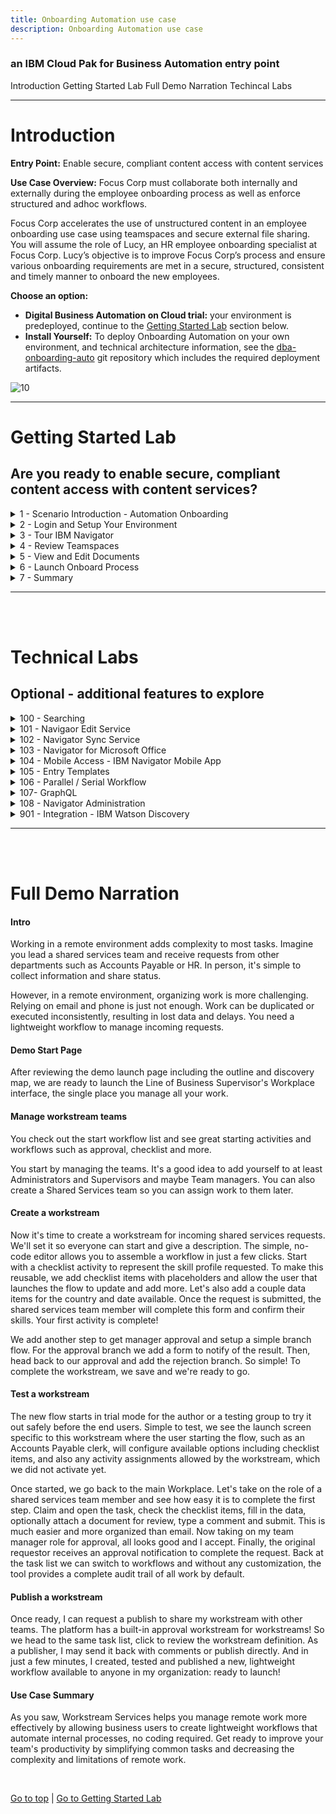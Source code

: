```yaml
---
title: Onboarding Automation use case
description: Onboarding Automation use case
---
```


### an IBM Cloud Pak for Business Automation entry point

<AnchorLinks>
  <AnchorLink>Introduction</AnchorLink>
  <AnchorLink>Getting Started Lab</AnchorLink>
  <AnchorLink>Full Demo Narration</AnchorLink>
  <AnchorLink>Techincal Labs</AnchorLink>
</AnchorLinks>

***

# Introduction

**Entry Point:** Enable secure, compliant content access with content services

**Use Case Overview:** Focus Corp must collaborate both internally and externally during the employee onboarding process as well as enforce structured and adhoc workflows. 

Focus Corp accelerates the use of unstructured content in an employee onboarding use case using teamspaces and secure external file sharing. You will assume the role of Lucy, an HR employee onboarding specialist at Focus Corp. Lucy’s objective is to improve Focus Corp’s process and ensure various onboarding requirements are met in a secure, structured, consistent and timely manner to onboard the new employees.


**Choose an option:**

  * **Digital Business Automation on Cloud trial:** your environment is predeployed, continue to the [Getting Started Lab](#getting-started-lab) section below.
  * **Install Yourself:** To deploy Onboarding Automation on your own environment, and technical architecture information, see the <a href="https://github.com/ibm-cloud-architecture/dba-onboarding-auto.git" target="_blank">dba-onboarding-auto</a> git repository which includes the required deployment artifacts.

 ![10](./images/010-Intro-OnboardingAutomation.png)

***

# Getting Started Lab

## Are you ready to enable secure, compliant content access with content services?

<details>
<summary>1 - Scenario Introduction - Automation Onboarding</summary>

<Row>
<Column colLg={5} colMd={5}>

**Demo Video**

<ArticleCard
    color="dark"
    title="Demo Video - Onboarding Automation"
    subTitle="In this demo, you will learn how to use content services to manage employee onboarding"
    href="https://ibm.biz/cp4ba-shared-services-video"
    actionIcon="arrowRight"
    color="dark"
    >

![](./images/sharedServicesThumbnail.png)

</ArticleCard>
</Column>
<Column colLg={7} colMd={7}>

**Demo Outline**

[Full Demo Narration](#full-demo-narration)

1. Use Case Overview
1. Focus Corp Demo Dashboard review
1. Onboarding Specialist persona
    1. IBM Navigator Tour
    1. Review Teamspace
    1. View and Edit Documents
    1. Review Video Bookmakrs
    1. Launch Onboard Process
1. Use case review and value of content services

<br/>

</Column>
</Row>
<Row>
<Column colLg={4} colMd={4}>

**Discovery Map**

![1](./images/DiscoveryMap.png)
<br/>

</Column>
<Column colLg={6} colMd={6}>

<br/>

</Column>
</Row>

[Go to top](#introduction) | [Go to Getting Started Lab](#getting-started-lab)

</details>

<details>
<summary>2 - Login and Setup Your Environment</summary>

<br/>

<details>
<summary style="margin-left: 40px">Option 2A - Are you using a Digital Business Automation on Cloud Trial or Demo Environment?</summary>

<br/>

<p style="margin-left: 40px">

1. Login to your Digital Business Automation on Cloud trial or demo <a href="http://automationcloud.ibm.com" target="_blank">here</a> to access your portal.
1. Administrator Users, expand the following section to access additional steps to setup access for yourself and others in your environment:

</p>

<br/>

<details>
<summary style="margin-left: 80px">Additional on Cloud Administrator Setup</summary>

<p style="margin-left: 80px">

1. Open the menu in the upper left.
1. Under **Administer subscriptions**, click **Access management**.
1. Locate or search for your user and ensure all environments (Development and so on) are activated.
1. Click the pencil icon on the right side of your user row and ensure the required roles are selected (below is an example set of roles for a user to access all capabilities).
1. Optionally, add all administrator roles as appropriate (below for reference).

</p>

<br/>

<Row>
<Column colLg={4} colMd={4}>

**All User Access Roles**

![2](./images/required-roles.png)
<br/>

</Column>
<Column colLg={4} colMd={4}>

**All Administrator Roles**

![2](./images/all-admin-roles.png)
<br/>

</Column>
</Row>

<br/>

</details>

<br/>

<p style="margin-left: 40px">

3. Standard Users, once your administrator (either trial or demo admin) completed setup of your access, please continue.
4. Open the Focus Corp Demo Dashboard
    1. Open the menu in the upper left
    2. Select **Production** and then **Run**
    3. Click the **Process Portal** tile
    4. Wait for the portal to load in a new browser window/tab

     ![11](./images/Slide4.png)

    5. On the left menu, under the **Dashboards**, click **Show more/less…**
    6. Click **Focus Corp Demos Dashboard**
    7. Wait for the dashboard to load on the right

     ![12](./images/Slide5.png)

    8. Start by reviewing the available demos, they all represent an entry point to business automation so you can easily get started.
    <br/>

     ![13](./images/Slide6.png)

    <br/>

    9. When ready, click the green **Onboarding Automation** button to launch the demo.

     ![13](./images/Application01.png)

    <br/>

    10. Check the tabs to learn more about the demo
        1. **Storyboard**
        1. **Discovery Map**

     ![13](./images/Application02-Tabs.png)

    11. Navigate to the **Run the demo!** tab and then click on the picture of the **Lucy - HR Employee Onboarding Specialist**

     ![13](./images/Application03-Lucy.png)

</p>

</details>

<br/>

<details>
<summary style="margin-left: 40px">Option 2B - Are You Using Your Own Environment (not an on Cloud trial/demo)?</summary>

<br/>

<p style="margin-left: 40px">

1. Ask your administrator for the URL to Workplace (or the Navigator desktop for Workplace) and the login credentials.
1. Log in to the URL provided
1. Please continue to the next section

</p>

<br/>

</details>

<br/>
<br/>

[Go to top](#introduction) | [Go to Getting Started Lab](#getting-started-lab)

</details>

<details>
<summary>3 - Tour IBM Navigator</summary>

#### IBM Navigator is a desktop for an organization's workers to find and organize information.


<br/>

You are now a Human Resources (HR) Onboarding specialist (Lucy) at Focus Corp reviewing an applicant (John Doe) for employment. As an onboarding specialist, Lucy will use the IBM Navigator user interface to review content submitted by John such as the employment application and interview video.

<br/>

Let's take a quick tour of the **IBM Navigator** user interface.

<br/>
<br/>

Open the Onboarding Automation app which opens the **IBM Navigator** user interface

<br/>

At the top of the interface, we see a configurable banner with a hamburger icon to access Navigator Features such as **Browse**, **Search**, **Share**, **Teamspaces**, **Workflow** and **Records Management**.  Additional features can also be added using plugins.

<br/>

Select the **Browse** feature.

<br/>

 ![13](./images/100-Navigator-Browse.png)

<br/>

We are currently viewing a repository called **Corporate Operations** which is an **IBM FileNet Content Manager** repository. We can also access other repositories and perform cross-repository searches using **CM8**, **CMoD**, **Box** and **CMIS** (Content Management Interoperability Services) compliant repositories like **Alfresco** and **Microsoft SharePoint** On-Premises.

<br/>


 ![13](./images/110-Navigator-OnboardedEmployees.png)
<br/>

Select the **Focus Corp Docs - Human Resources – Onboarded Employees** folder representing content that we have for employees that have already been onboarded.  For onboarded employee – **Selena Swift**, we can see custom folder properties such as the **First Name**, **Last Name**, **Employee ID**, **Onboarding** status and **Hire Date**.

<br/>

In our example, Focus Corp maintains an **Employee Packet** folder that contains new employee info documents such as the **Confidentially Agreement** and **Employee Manual**.  In the **Details** view, we are able the thumbnail and properties of the selected content.
When we switch over to the **Magazine** view, we can now we see the same content along with social features such as **Likes**, **Tags**, **Downloads** and **Comments**.  We also have a **Filmstrip** view that’s very useful for looking at media such as these pictures in the **Photos** folder.


 ![13](./images/120-Navigator-EmployeePacket.png)

<br/>

<br/>

Continue to explore the **IBM Navigator** interface.

<br/>

[Go to top](#introduction) | [Go to Getting Started Lab](#getting-started-lab)

</details>

<details>
<summary>4 - Review Teamspaces</summary>

<br/>

To start using Workplace, your administrator must first assign you, and any of your colleagues, a workstreams team which controls access in the Workplace environment.

<br/>

1. Click the menu grid icon in the upper right corner.
2. If you see **Create workstreams** you have been given the required access to continue (Note, if you do not see this menu option, close the menu, wait 5-10 seconds and try again)

 ![13](./images/Slide17.png)

<br/>

3. If you do not have **Create workstreams** in your menu, contact your administrator and ask for the Configurators workstream team to be added and be sure to refresh your browser window to make it effective.
4. Administrator Users, expand the following section to access additional steps to setup access for yourself and others in Workplace:

<br/>

<details>
<summary style="margin-left: 40px">Additional Workstreams Administrator Setup</summary>

<p style="margin-left: 40px">

<br/>

1. Click the menu grid icon in the upper right corner and select **Manage workstream teams**.
2. Click the radio button to the left of **Administrators** and wait for the right side list to load, which may be empty.

 ![13](./images/Slide15.png)

<br/>

3. Click the plus sign in the right side to search for and add a new user to the team.  It is recommended to add yourself to **Administrators** and **Configurators** and optionally **Team managers**.

 ![13](./images/Slide16.png)

<br/>

4. Optionally, create a new team named **Shared Services** and add yourself to represent assigning work to your team.
5. **IMPORTANT**: now that you have the correct teams set, refresh your browser window/tab to make the roles effective.
6. You will know once the role is effective when you click the menu grid icon in the upper right corner and see the following options.

 ![13](./images/Slide17.png)

<br/>

</p>

</details>

<br/>

[Go to top](#introduction) | [Go to Getting Started Lab](#getting-started-lab)

</details>

<details>
<summary>5 - View and Edit Documents</summary>

<br/>

As a Supervisor, you are now ready to create a new workstream and publish it so the departments you work with, such as Accounts Payable and HR, can submit their requests in an organized manner.

<br/>

1. Click the menu grid icon in the upper right corner and select **Create workstreams**

 ![13](./images/Slide18.png)

<br/>

2. Review the workstreams provided with the platform as examples that you can keep or edit or wait and review once you create your own workstream.
3. Once done reviewing, click the blue **New** button and configure your definition as pictured below, then click **Next** when ready.

 ![13](./images/Slide19.png)

> NOTE: selecting **All users** will allow any user in the system to submit a new request to your team; this could also be restricted to a team that you create, if desired.

<br/>

4. Review the workstream editor:
    1. Your workflow will show vertically on the left.
    1. The currently selected activity in your workflow is configurable on the right.
    1. A draft can be saved at any time
    1. The Save button will place the workflow in trial mode for testers to try out.
5. Name the first activity **Skill profile** and select **Checklist** as the type.

<br/>

 ![13](./images/Slide20.png)

<br/>

6. Scroll down on the right side to configure your workflow's first activity
    1. Add some checklist items.
    1. Select **Allow users to update the checklist at start** (it might make sense to use placeholders as depicted below).
     ![13](./images/Slide21.png)
    1. Activate the data items slider, click **Select data items**, click the plus sign and add two data items as pictured below.
    1. Select each data item and **Add selected items**.
     ![13](./images/Slide22.png)
    1. Click **Who is responsible for this activity** and choose either **Shared Services**, if you created that optional team and added yourself, or **All users**.  Note, if you leave this screen to go check the teams, be sure to save a draft first.
     ![13](./images/Slide23.png)

<br/>

7. When you are done and ready to create your second activity, you can either:
   * click the plus icon at the bottom, or
   * scroll to the top and click the plus icon in the left side flow diagram.
8. Name the second activity **Approve Resource** and select **Approval** as the type.  This creates a two-way branch in the flow.

 ![13](./images/Slide24.png)

<br/>

9. As above, click the plus sign next to **If approved** to add a third activity for that branch.
    1. Name the third activity **Approval Notification**
    1. Select **Form** as the type.
    1. Optionally click **Select data items** to add some data and select Read only.

 ![13](./images/Slide25.png)

<br/>

10. In the left diagram, click the **Approve Resource** activity box, then click the plus sign next to **If rejected** to add a fourth and final activity for the other branch.
    1. Name the fourth activity **Denial Notification**
    1.  Select **Form** as the type.
    1. Optionally add data as Read only.
11. You may change the **Who is responsible for this activity** selection for the two notification activities to **The user who starts the workstream** and/or the approval activity to **Team managers** (just make sure you are a member of the selected team).

### Congratulations, you created your first lightweight workflow!  Anyone can submit and route a workflow to the Shared Services team who respond with their skills and an approval with a notification sent to the submitter with the response.

<br/>
<br/>

12. When complete, scroll to the top and click the blue **Save** button to put the workflow in trial mode

 ![13](./images/Slide26.png)

<br/>

[Go to top](#introduction) | [Go to Getting Started Lab](#getting-started-lab)

</details>

<details>
<summary>6 - Launch Onboard Process</summary>

<br/>

It is time to test your new workstream. There is a built-in Testers group that allows you to delegate this role but for now, let us test ourselves.

<br/>

1. Click the menu grid icon in the upper right corner and select **Create workstreams**.
2. Locate the new workstream you just created and click the three-dot menu on the right, then select **Test**.

 ![13](./images/Slide27.png)

<br/>

3. The initialization screen is specific to this workflow; read the instructions and scroll down to customize the checklist available to you as the workflow starter.  An example is below

 ![13](./images/Slide28.png)

<br/>

4. Once ready, scroll to the top right and click the blue **Start workstream** button.
5. To test the first task as a Shared Services team member, click the menu grid icon in the upper right corner and select **Workplace**
6. You should see a **Skill profile** task in the list, click the name and claim it.

> Note: if you do not see the task in the list, you can either click the magnifying glass and search for `skill` or click the browser refresh button.  The task list may not refresh automatically in some browsers so searching should be faster than a full refresh.

 ![13](./images/Slide29.png)

<br/>

7. You are now testing as a Shared Services resource on the team you lead.
    1. Check off the items in the checklist
    1. Fill in the data fields
    1. Optionally upload a document or picture to securely include in the request.
    1. Optionally add a comment.
    1. Submit the task.

 ![13](./images/Slide30.png)

<br/>

8. Back at the task list, use the magnifying glass to search for **Approve Resource** and claim the task.

 ![13](./images/Slide31.png)

<br/>

9. You are now the shared services team manager again, time to approve or decline the request.
    1. Review the approval screen.
    1. If you added data, it is read-only by default
    1. If you added comments in the previous task, they are present.
    1. Either **Reject** or **Approve** the request.

 ![13](./images/Slide32.png)

<br/>

10. Back at the task list, use the magnifying glass to search for **Notification** and claim the task.

 ![13](./images/Slide33.png)

<br/>

11. You are now the original submitter/requestor such as an Accounts Payable team member.
    1. Review the notification, including optional data and comments.
    1. When done, click **Complete** at the upper right.

 ![13](./images/Slide34.png)

<br/>

[Go to top](#introduction) | [Go to Getting Started Lab](#getting-started-lab)

</details>



<details>
<summary>7 - Summary</summary>

<br/>

As you saw, Workstream Services helps you manage remote work more effectively by allowing business users to create lightweight workflows that automate internal processes, no coding required. Get ready to improve your team's productivity by simplifying common tasks and decreasing the complexity and limitations of remote work.

<br/>

[Go to top](#introduction) | [Go to Getting Started Lab](#getting-started-lab)

</details>

***

<br/>
<br/>

# Technical Labs

## Optional - additional features to explore

<details>
<summary>100 - Searching</summary>
#### Bold Text Here
<br/>
<br/>
 ![13](./images/100-Navigator-Browse.png)
<br/>
<br/>
<br/>
[Go to top](#introduction) | [Go to Getting Started Lab](#getting-started-lab)
</details>

<details>
<summary>101 - Navigaor Edit Service</summary>
#### Bold Text Here
<br/>
<br/>
 ![13](./images/100-Navigator-Browse.png)
<br/>
<br/>
<br/>
[Go to top](#introduction) | [Go to Getting Started Lab](#getting-started-lab)
</details>

<details>
<summary>102 - Navigator Sync Service</summary>
#### Bold Text Here
<br/>
<br/>
 ![13](./images/100-Navigator-Browse.png)
<br/>
<br/>
<br/>
[Go to top](#introduction) | [Go to Getting Started Lab](#getting-started-lab)
</details>

<details>
<summary>103 - Navigator for Microsoft Office</summary>
#### Bold Text Here
<br/>
<br/>
 ![13](./images/100-Navigator-Browse.png)
<br/>
<br/>
<br/>
[Go to top](#introduction) | [Go to Getting Started Lab](#getting-started-lab)
</details>

<details>
<summary>104 - Mobile Access - IBM Navigator Mobile App</summary>
#### Bold Text Here
<br/>
<br/>
 ![13](./images/100-Navigator-Browse.png)
<br/>
<br/>
<br/>
[Go to top](#introduction) | [Go to Getting Started Lab](#getting-started-lab)
</details>

<details>
<summary>105 - Entry Templates</summary>
#### Bold Text Here
<br/>
<br/>
 ![13](./images/100-Navigator-Browse.png)
<br/>
<br/>
<br/>
[Go to top](#introduction) | [Go to Getting Started Lab](#getting-started-lab)
</details>

<details>
<summary>106 - Parallel / Serial Workflow</summary>
#### Bold Text Here
<br/>
<br/>
 ![13](./images/100-Navigator-Browse.png)
<br/>
<br/>
<br/>
[Go to top](#introduction) | [Go to Getting Started Lab](#getting-started-lab)
</details>

<details>
<summary>107- GraphQL</summary>
#### Bold Text Here
<br/>
<br/>
 ![13](./images/100-Navigator-Browse.png)
<br/>
<br/>
<br/>
[Go to top](#introduction) | [Go to Getting Started Lab](#getting-started-lab)
</details>

<details>
<summary>108 - Navigator Administration</summary>
#### Bold Text Here
<br/>
<br/>
 ![13](./images/100-Navigator-Browse.png)
<br/>
<br/>
<br/>
[Go to top](#introduction) | [Go to Getting Started Lab](#getting-started-lab)
</details>

<details>
<summary>901 - Integration - IBM Watson Discovery</summary>
#### Bold Text Here
<br/>
<br/>
 ![13](./images/100-Navigator-Browse.png)
<br/>
<br/>
<br/>
[Go to top](#introduction) | [Go to Getting Started Lab](#getting-started-lab)
</details>


***

<br/>
<br/>


# Full Demo Narration

#### Intro

Working in a remote environment adds complexity to most tasks.  Imagine you lead a shared services team and receive requests from other departments such as Accounts Payable or HR. In person, it's simple to collect information and share status.

However, in a remote environment, organizing work is more challenging.  Relying on email and phone is just not enough. Work can be duplicated or executed inconsistently, resulting in lost data and delays.  You need a lightweight workflow to manage incoming requests.

#### Demo Start Page

After reviewing the demo launch page including the outline and discovery map, we are ready to launch the Line of Business Supervisor's Workplace interface, the single place you manage all your work.

#### Manage workstream teams

You check out the start workflow list and see great starting activities and workflows such as approval, checklist and more.

You start by managing the teams.  It's a good idea to add yourself to at least Administrators and Supervisors and maybe Team managers.  You can also create a Shared Services team so you can assign work to them later.

#### Create a workstream

Now it's time to create a workstream for incoming shared services requests.  We'll set it so everyone can start and give a description.  The simple, no-code editor allows you to assemble a workflow in just a few clicks.  Start with a checklist activity to represent the skill profile requested.  To make this reusable, we add checklist items with placeholders and allow the user that launches the flow to update and add more.  Let's also add a couple data items for the country and date available.  Once the request is submitted, the shared services team member will complete this form and confirm their skills.  Your first activity is complete!

We add another step to get manager approval and setup a simple branch flow.  For the approval branch we add a form to notify of the result.  Then, head back to our approval and add the rejection branch.  So simple!  To complete the workstream, we save and we're ready to go.

#### Test a workstream

The new flow starts in trial mode for the author or a testing group to try it out safely before the end users.  Simple to test, we see the launch screen specific to this workstream where the user starting the flow, such as an Accounts Payable clerk, will configure available options including checklist items, and also any activity assignments allowed by the workstream, which we did not activate yet.

Once started, we go back to the main Workplace.  Let's take on the role of a shared services team member and see how easy it is to complete the first step. Claim and open the task, check the checklist items, fill in the data, optionally attach a document for review, type a comment and submit.  This is much easier and more organized than email.  Now taking on my team manager role for approval, all looks good and I accept.  Finally, the original requestor receives an approval notification to complete the request. Back at the task list we can switch to workflows and without any customization, the tool provides a complete audit trail of all work by default.

#### Publish a workstream

Once ready, I can request a publish to share my workstream with other teams.  The platform has a built-in approval workstream for workstreams!  So we head to the same task list, click to review the workstream definition.  As a publisher, I may send it back with comments or publish directly.  And in just a few minutes, I created, tested and published a new, lightweight workflow available to anyone in my organization: ready to launch!

#### Use Case Summary

As you saw, Workstream Services helps you manage remote work more effectively by allowing business users to create lightweight workflows that automate internal processes, no coding required. Get ready to improve your team's productivity by simplifying common tasks and decreasing the complexity and limitations of remote work.


<br/>

[Go to top](#introduction) | [Go to Getting Started Lab](#getting-started-lab)
